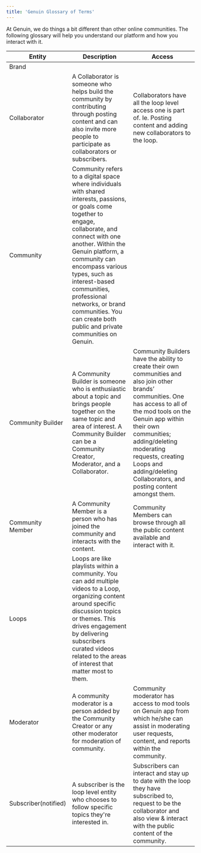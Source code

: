 ```yaml
---
title: 'Genuin Glossary of Terms'
---
```


At Genuin, we do things a bit different than other online communities. The following glossary will help you understand our platform and how you interact with it. 

| **Entity** | **Description** | **Access**|
| -------- | ------------------- | -------- |
| Brand  |                   |     |
| Collaborator | A Collaborator is someone who helps build the community by contributing through posting content and can also invite more people to participate as collaborators or subscribers. | Collaborators have all the loop level access one is part of. Ie. Posting content and adding new collaborators to the loop. |
| Community | Community refers to a digital space where individuals with shared interests, passions, or goals come together to engage, collaborate, and connect with one another. Within the Genuin platform, a community can encompass various types, such as interest-based communities, professional networks, or brand communities. You can create both public and private communities on Genuin. |  |
| Community Builder | A Community Builder is someone who is enthusiastic about a topic and brings people together on the same topic and area of interest. A Community Builder can be a Community Creator, Moderator, and a Collaborator. | Community Builders have the ability to create their own communities and also join other brands’ communities. One has access to all of the mod tools on the Genuin app within their own communities; adding/deleting moderating requests, creating Loops and adding/deleting Collaborators, and posting content amongst them. |
| Community Member | A Community Member is a person who has joined the community and interacts with the content. | Community Members can browse through all the public content available and interact with it. |
| Loops | Loops are like playlists within a community. You can add multiple videos to a Loop, organizing content around specific discussion topics or themes. This drives engagement by delivering subscribers curated videos related to the areas of interest that matter most to them. |  |
| Moderator | A community moderator is a person added by the Community Creator or any other moderator for moderation of community. | Community moderator has access to mod tools on Genuin app from which he/she can assist in moderating user requests, content, and reports within the community. |
| Subscriber(notified) | A subscriber is the loop level entity who chooses to follow specific topics they're interested in. | Subscribers can interact and stay up to date with the loop they have subscribed to, request to be the collaborator and also view & interact with the public content of the community. |